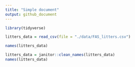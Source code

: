 ```yaml
---
title: "Simple document"
output: github_document
---
```


```r
library(tidyverse)
```

```r
litters_data = read_csv(file = "./data/FAS_litters.csv")
```

```r
names(litters_data)
```

```r
litters_data = janitor::clean_names(litters_data)
names(litters_data)
```


